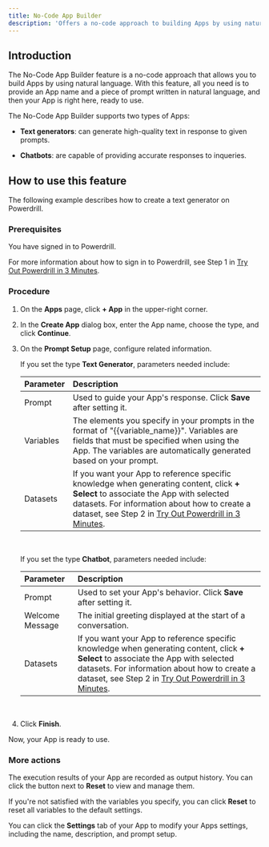 ```yaml
---
title: No-Code App Builder
description: 'Offers a no-code approach to building Apps by using natural language'
---
```


## Introduction

The No-Code App Builder feature is a no-code approach that allows you to build Apps by using natural language. With this feature, all you need is to provide an App name and a piece of prompt written in natural language, and then your App is right here, ready to use. 

The No-Code App Builder supports two types of Apps:

 - **Text generators**: can generate high-quality text in response to given prompts.

 - **Chatbots**: are capable of providing accurate responses to inqueries.

## How to use this feature

The following example describes how to create a text generator on Powerdrill.

### Prerequisites

You have signed in to Powerdrill. 

For more information about how to sign in to Powerdrill, see Step 1 in [Try Out Powerdrill in 3 Minutes](/quick-start#step-1-sign-in-to-powerdrill).

### Procedure

1. On the **Apps** page, click **+ App** in the upper-right corner.
2. In the **Create App** dialog box, enter the App name, choose the type, and click **Continue**.
3. On the **Prompt Setup** page, configure related information.

    If you set the type **Text Generator**, parameters needed include:

    | Parameter | Description |
    | :- | :- |
    | Prompt | Used to guide your App's response. Click **Save** after setting it. |
    | Variables | The elements you specify in your prompts in the format of "{{variable_name}}". Variables are fields that must be specified when using the App. The variables are automatically generated based on your prompt. |
    | Datasets | If you want your App to reference specific knowledge when generating content, click **+ Select** to associate the App with selected datasets. For information about how to create a dataset, see Step 2 in [Try Out Powerdrill in 3 Minutes](/quick-start#step-2-import-your-data). |

    <br/>


    If you set the type **Chatbot**, parameters needed include:    

    | Parameter | Description |
    | :- | :- |
    | Prompt | Used to set your App's behavior. Click **Save** after setting it. |
    | Welcome Message | The initial greeting displayed at the start of a conversation. |
    | Datasets | If you want your App to reference specific knowledge when generating content, click **+ Select** to associate the App with selected datasets. For information about how to create a dataset, see Step 2 in [Try Out Powerdrill in 3 Minutes](/quick-start#step-2-import-your-data). |

    <br/>    

4. Click **Finish**. 

Now, your App is ready to use.


### More actions

The execution results of your App are recorded as output history. You can click the button next to **Reset** to view and manage them.

If you're not satisfied with the variables you specify, you can click **Reset** to reset all variables to the default settings.

You can click the **Settings** tab of your App to modify your Apps settings, including the name, description, and prompt setup.

